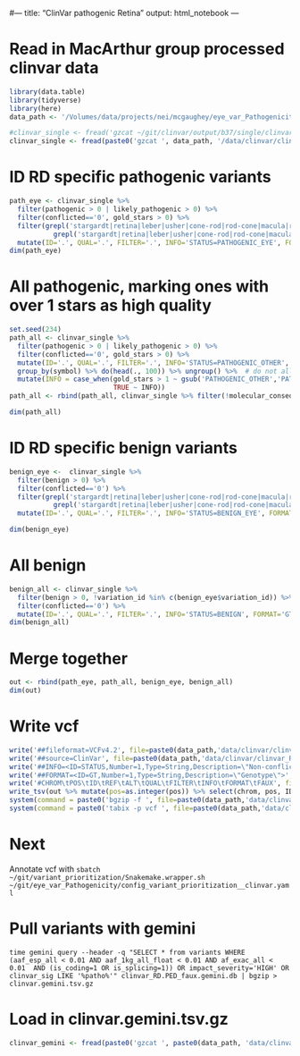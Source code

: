 #---
title: "ClinVar pathogenic Retina"
output: html_notebook
---

# Read in MacArthur group processed clinvar data
```r
library(data.table)
library(tidyverse)
library(here)
data_path <- '/Volumes/data/projects/nei/mcgaughey/eye_var_Pathogenicity/'

#clinvar_single <- fread('gzcat ~/git/clinvar/output/b37/single/clinvar_alleles.single.b37.tsv.gz')
clinvar_single <- fread(paste0('gzcat ', data_path, '/data/clinvar/clinvar_alleles.single.b37.tsv.gz'))
```

# ID RD specific pathogenic variants
```r
path_eye <- clinvar_single %>% 
  filter(pathogenic > 0 | likely_pathogenic > 0) %>% 
  filter(conflicted=='0', gold_stars > 0) %>% 
  filter(grepl('stargardt|retina|leber|usher|cone-rod|rod-cone|macula|retinitis|eye|cornea', all_traits, ignore.case=T) | 
           grepl('stargardt|retina|leber|usher|cone-rod|rod-cone|macula|retinitis|eye|cornea', xrefs, ignore.case=T)) %>% 
  mutate(ID='.', QUAL='.', FILTER='.', INFO='STATUS=PATHOGENIC_EYE', FORMAT='GT', FAUX='0/1')
dim(path_eye)
```
# All pathogenic, marking ones with over 1 stars as high quality
```r
set.seed(234)
path_all <- clinvar_single %>% 
  filter(pathogenic > 0 | likely_pathogenic > 0) %>% 
  filter(conflicted=='0', gold_stars > 0) %>% 
  mutate(ID='.', QUAL='.', FILTER='.', INFO='STATUS=PATHOGENIC_OTHER', FORMAT='GT', FAUX='0/1') %>% 
  group_by(symbol) %>% do(head(., 100)) %>% ungroup() %>%  # do not allow more than 100 variants per gene
  mutate(INFO = case_when(gold_stars > 1 ~ gsub('PATHOGENIC_OTHER','PATHOGENIC_OTHER_HC', INFO),
                          TRUE ~ INFO))
path_all <- rbind(path_all, clinvar_single %>% filter(!molecular_consequence %in% path_all$molecular_consequence, pathogenic > 0 | likely_pathogenic > 0, conflicted=='0', gold_stars > 0) %>% mutate(ID='.', QUAL='.', FILTER='.', INFO='STATUS=PATHOGENIC_OTHER', FORMAT='GT', FAUX='0/1') )

dim(path_all)

```

# ID RD specific benign variants
```r
benign_eye <-  clinvar_single %>% 
  filter(benign > 0) %>% 
  filter(conflicted=='0') %>% 
  filter(grepl('stargardt|retina|leber|usher|cone-rod|rod-cone|macula|retinitis|eye|cornea', all_traits, ignore.case=T) | 
           grepl('stargardt|retina|leber|usher|cone-rod|rod-cone|macula|retinitis|eye|cornea', xrefs, ignore.case=T)) %>% 
  mutate(ID='.', QUAL='.', FILTER='.', INFO='STATUS=BENIGN_EYE', FORMAT='GT', FAUX='0/1')

dim(benign_eye)
```



# All benign
```r
benign_all <- clinvar_single %>% 
  filter(benign > 0, !variation_id %in% c(benign_eye$variation_id)) %>% 
  filter(conflicted=='0') %>% 
  mutate(ID='.', QUAL='.', FILTER='.', INFO='STATUS=BENIGN', FORMAT='GT', FAUX='0/1')
dim(benign_all)
```

# Merge together
```r
out <- rbind(path_eye, path_all, benign_eye, benign_all)
dim(out)
```

# Write vcf
```r
write('##fileformat=VCFv4.2', file=paste0(data_path,'data/clinvar/clinvar_RD.vcf'))
write('##source=ClinVar', file=paste0(data_path,'data/clinvar/clinvar_RD.vcf'), append = T)
write('##INFO=<ID=STATUS,Number=1,Type=String,Description=\"Non-conflicting RD pathogenic or benign in ClinVar\">', file=paste0(data_path,'data/clinvar/clinvar_RD.vcf'), append = T)
write('##FORMAT=<ID=GT,Number=1,Type=String,Description=\"Genotype\">',file=paste0(data_path,'data/clinvar/clinvar_RD.vcf'), append = T)
write('#CHROM\tPOS\tID\tREF\tALT\tQUAL\tFILTER\tINFO\tFORMAT\tFAUX', file=paste0(data_path,'data/clinvar/clinvar_RD.vcf'), append = T)
write_tsv(out %>% mutate(pos=as.integer(pos)) %>% select(chrom, pos, ID, ref, alt, QUAL, FILTER, INFO, FORMAT, FAUX) %>% arrange(chrom, pos), path=paste0(data_path,'data/clinvar/clinvar_RD.vcf'), append = T)
system(command = paste0('bgzip -f ', file=paste0(data_path,'data/clinvar/clinvar_RD.vcf')))
system(command = paste0('tabix -p vcf ', file=paste0(data_path,'data/clinvar/clinvar_RD.vcf.gz')))
```

# Next
Annotate vcf with `sbatch ~/git/variant_prioritization/Snakemake.wrapper.sh ~/git/eye_var_Pathogenicity/config_variant_prioritization__clinvar.yaml`

# Pull variants with gemini
`time gemini query --header -q "SELECT * from variants WHERE (aaf_esp_all < 0.01 AND aaf_1kg_all_float < 0.01 AND af_exac_all < 0.01  AND (is_coding=1 OR is_splicing=1)) OR impact_severity='HIGH' OR clinvar_sig LIKE '%patho%'" clinvar_RD.PED_faux.gemini.db | bgzip > clinvar.gemini.tsv.gz`

# Load in clinvar.gemini.tsv.gz
```r
clinvar_gemini <- fread(paste0('gzcat ', paste0(data_path, 'data/clinvar/clinvar.gemini.tsv.gz')))
```